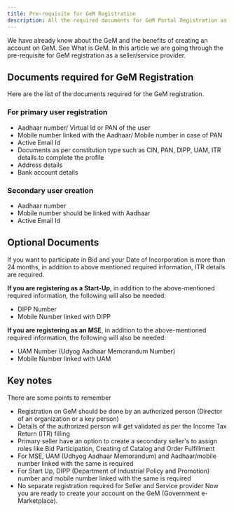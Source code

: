 ```yaml
---
title: Pre-requisite for GeM Registration
description: All the required documents for GeM Portal Registration as a seller or a service provider
---
```


We have already know about the GeM and the benefits of creating an account on GeM. See <Link href="/">What is GeM</Link>.
In this article we are going through the pre-requisite for GeM registration as a seller/service provider.

## Documents required for GeM Registration

Here are the list of the documents required for the GeM registration.

### For primary user registration

- Aadhaar number/ Virtual Id or PAN of the user
- Mobile number linked with the Aadhaar/ Mobile number in case of PAN
- Active Email Id
- Documents as per constitution type such as CIN, PAN, DIPP, UAM, ITR details to complete the profile
- Address details
- Bank account details

### Secondary user creation

- Aadhaar number
- Mobile number should be linked with Aadhaar
- Active Email Id

<Ads />

## Optional Documents

If you want to participate in Bid and your Date of Incorporation is more than 24 months, in
addition to above mentioned required information, ITR details are required.

**If you are registering as a Start-Up**, in addition to the above-mentioned required information,
the following will also be needed:

- DIPP Number
- Mobile Number linked with DIPP

**If you are registering as an MSE**, in addition to the above-mentioned required information, the
following will also be needed:

- UAM Number (Udyog Aadhaar Memorandum Number)
- Mobile Number linked with UAM

<Ads />

## Key notes

There are some points to remember

- Registration on GeM should be done by an authorized person (Director of an organization or a key person)
- Details of the authorized person will get validated as per the Income Tax Return (ITR) filling
- Primary seller have an option to create a secondary seller's to assign roles like Bid Participation, Creating of Catalog and Order Fulfillment
- For MSE, UAM (Udhyog Aadhaar Memorandum) and Aadhaar/mobile number linked with the same is required
- For Start Up, DIPP (Department of Industrial Policy and Promotion) number and mobile number linked with the same is required
- No separate registration required for Seller and Service provider
  Now you are ready to create your account on the GeM (Government e-Marketplace).

